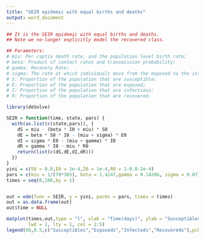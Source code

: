 ```yaml
---
title: "SEIR epidemic with equal births and deaths"
output: word_document
---
```


```r
## It is the SEIR epidemic with equal births and deaths.
## Note we no-longer explicitly model the recovered class.

## Parameters:
# miu: Per captia death rate, and the population level birth rate;
# beta: Product of contact rates and transmission probability;
# gamma: Recovery Rate;
# sigma: The rate at which individuals move from the exposed to the infectious class;
# S: Proportion of the population that are susceptible;
# E: Proportion of the population that are exposed;
# I: Proportion of the population that are infectious;
# R: Proportion of the population that are recovered.

library(deSolve)

SEIR = function(time, state, pars) {
  with(as.list(c(state,pars)), {
    dS = miu - (beta * I0 + miu) * S0
    dE = beta * S0 * I0 - (miu + sigma) * E0
    dI = sigma * E0 - (miu + gamma) * I0
    dR = gamma * I0 - miu * R0
    return(list(c(dS,dE,dI,dR)))
  })
}
yini = c(S0 = 0.8,E0 = 1e-4,I0 = 1e-4,R0 = 1-0.8-2e-4)
pars = c(miu = 1/(70*365), beta = 1.4247,gamma = 0.14286, sigma = 0.07143)                                                         
times = seq(0,100,by = 1)


out = ode(func = SEIR, y = yini, parms = pars, times = times)
out = as.data.frame(out)
out$time = NULL

matplot(times,out,type = "l", xlab = "Time(days)", ylab = "Susceptibles and Recovereds", main = "SEIR Model",
        lwd = 2, lty = 1, col = 2:5)
legend(60,0.5,c("Susceptibles","Exposeds","Infecteds","Recovereds"),pch = 1, col = 2:5, bty = "n")
```

